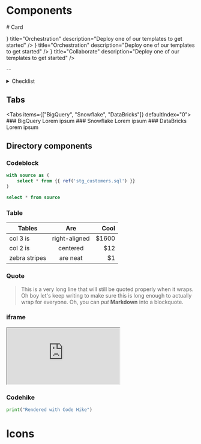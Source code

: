 
# Components

<Hero /># Card

<Cards>
  <Card
    href="/tutorials"
    icon={<IntegrationIcon className="w-6 h-6" />}
    title="Orchestration"
    description="Deploy one of our templates to get started"
  />
  <Card
    href="/tutorials"
    icon={<ModelIcon className="w-6 h-6" />}
    title="Orchestration"
    description="Deploy one of our templates to get started"
  />
  <Card
    href="/tutorials"
    icon={
      <FontAwesomeIcon
        symbol="code-branch"
        className="w-6 h-6 fill-purple-400 dark:fill-purple-700"
      />
    }
    title="Collaborate"
    description="Deploy one of our templates to get started"
  />
</Cards>

--

<details>
<summary>Checklist</summary>

- [x] Create a space
- [ ] Add data source
- [ ] Transform data

</details>

## Tabs

<Tabs items={["BigQuery", "Snowflake", "DataBricks"]} defaultIndex="0">
  <Tab>### BigQuery Lorem ipsum</Tab>
  <Tab>### Snowflake Lorem ipsum</Tab>
  <Tab>### DataBricks Lorem ipsum</Tab>
</Tabs>

## Directory components

<Tree>
  <Folder name="src" defaultOpen>
    <Folder name="integrations"></Folder>
    <Folder name="models" defaultOpen>
      <File name="stg_orders.sql" />
      <File name="stg_customers.sql" />
      <File name="stg_payments.sql" />
    </Folder>
    <File name="manifest.json" />
  </Folder>
</Tree>

### Codeblock

```sql filename="stg_customers.sql"
with source as (
    select * from {{ ref('stg_customers.sql') }}
)

select * from source
```

### Table

| Tables        |      Are      |  Cool |
| ------------- | :-----------: | ----: |
| col 3 is      | right-aligned | $1600 |
| col 2 is      |   centered    |   $12 |
| zebra stripes |   are neat    |    $1 |

### Quote

> This is a very long line that will still be quoted properly when it wraps. Oh boy let's keep writing to make sure this is long enough to actually wrap for everyone. Oh, you can _put_ **Markdown** into a blockquote.

### iframe

<iframe
  className="w-full aspect-[17/9]"
  src="https://demo.arcade.software/zCD8viTTpkBTzlOKotYv?embed"
></iframe>

### Codehike

```python hello.py mark=1[22:30]
print("Rendered with Code Hike")
```

# Icons

<FontAwesomeIcon symbol="code-branch" width={32} height={32} />
<FontAwesomeIcon symbol="hippo" width={32} height={32} fill="purple" />

